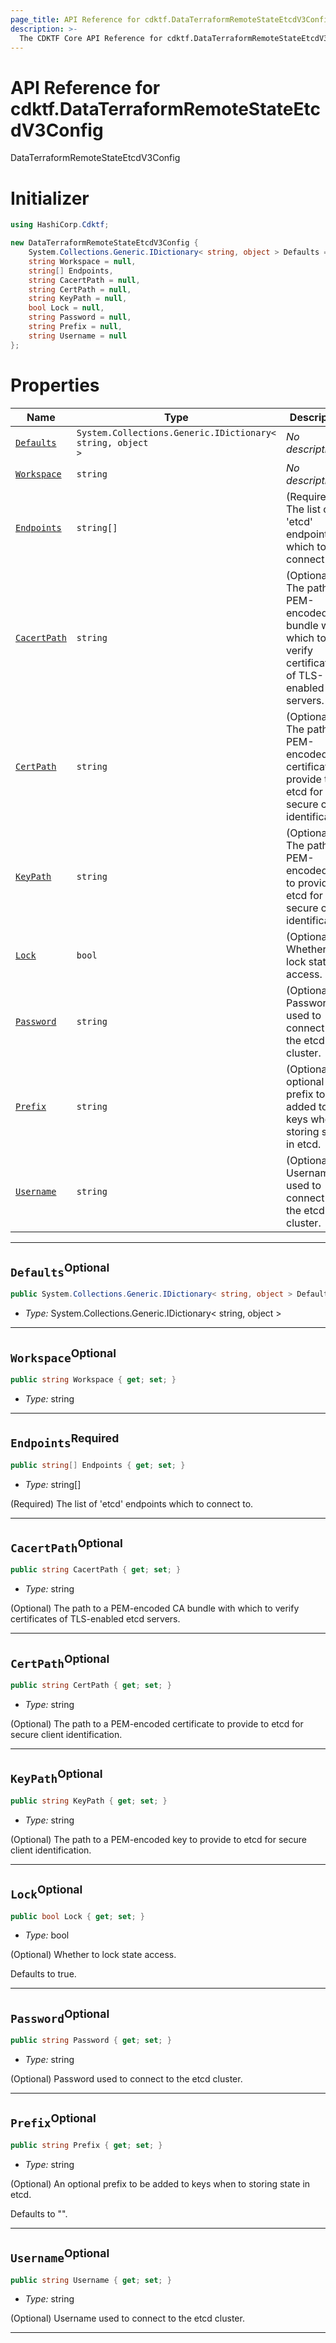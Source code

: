 ```yaml
---
page_title: API Reference for cdktf.DataTerraformRemoteStateEtcdV3Config
description: >-
  The CDKTF Core API Reference for cdktf.DataTerraformRemoteStateEtcdV3Config.
---
```


<!-- This file is generated through yarn generate-docs -->

# API Reference for cdktf.DataTerraformRemoteStateEtcdV3Config

   DataTerraformRemoteStateEtcdV3Config <a name="DataTerraformRemoteStateEtcdV3Config" id="cdktf.DataTerraformRemoteStateEtcdV3Config"></a>
  
  # Initializer <a name="Initializer" id="cdktf.DataTerraformRemoteStateEtcdV3Config.Initializer"></a>
  
  ```csharp
  using HashiCorp.Cdktf;
  
  new DataTerraformRemoteStateEtcdV3Config {
      System.Collections.Generic.IDictionary< string, object > Defaults = null,
      string Workspace = null,
      string[] Endpoints,
      string CacertPath = null,
      string CertPath = null,
      string KeyPath = null,
      bool Lock = null,
      string Password = null,
      string Prefix = null,
      string Username = null
  };
  ```
  
  # Properties <a name="Properties" id="Properties"></a>
  
  | **Name** | **Type** | **Description** |
  | --- | --- | --- |
  | <code><a href="#cdktf.DataTerraformRemoteStateEtcdV3Config.property.defaults">Defaults</a></code> | <code>System.Collections.Generic.IDictionary< string, object ></code> | *No description.* |
  | <code><a href="#cdktf.DataTerraformRemoteStateEtcdV3Config.property.workspace">Workspace</a></code> | <code>string</code> | *No description.* |
  | <code><a href="#cdktf.DataTerraformRemoteStateEtcdV3Config.property.endpoints">Endpoints</a></code> | <code>string[]</code> | (Required) The list of 'etcd' endpoints which to connect to. |
  | <code><a href="#cdktf.DataTerraformRemoteStateEtcdV3Config.property.cacertPath">CacertPath</a></code> | <code>string</code> | (Optional) The path to a PEM-encoded CA bundle with which to verify certificates of TLS-enabled etcd servers. |
  | <code><a href="#cdktf.DataTerraformRemoteStateEtcdV3Config.property.certPath">CertPath</a></code> | <code>string</code> | (Optional) The path to a PEM-encoded certificate to provide to etcd for secure client identification. |
  | <code><a href="#cdktf.DataTerraformRemoteStateEtcdV3Config.property.keyPath">KeyPath</a></code> | <code>string</code> | (Optional) The path to a PEM-encoded key to provide to etcd for secure client identification. |
  | <code><a href="#cdktf.DataTerraformRemoteStateEtcdV3Config.property.lock">Lock</a></code> | <code>bool</code> | (Optional) Whether to lock state access. |
  | <code><a href="#cdktf.DataTerraformRemoteStateEtcdV3Config.property.password">Password</a></code> | <code>string</code> | (Optional) Password used to connect to the etcd cluster. |
  | <code><a href="#cdktf.DataTerraformRemoteStateEtcdV3Config.property.prefix">Prefix</a></code> | <code>string</code> | (Optional) An optional prefix to be added to keys when to storing state in etcd. |
  | <code><a href="#cdktf.DataTerraformRemoteStateEtcdV3Config.property.username">Username</a></code> | <code>string</code> | (Optional) Username used to connect to the etcd cluster. |
  
  ---
  
  ## `Defaults`<sup>Optional</sup> <a name="Defaults" id="cdktf.DataTerraformRemoteStateEtcdV3Config.property.defaults"></a>
  
  ```csharp
  public System.Collections.Generic.IDictionary< string, object > Defaults { get; set; }
  ```
  
  - *Type:* System.Collections.Generic.IDictionary< string, object >
  
  ---
  
  ## `Workspace`<sup>Optional</sup> <a name="Workspace" id="cdktf.DataTerraformRemoteStateEtcdV3Config.property.workspace"></a>
  
  ```csharp
  public string Workspace { get; set; }
  ```
  
  - *Type:* string
  
  ---
  
  ## `Endpoints`<sup>Required</sup> <a name="Endpoints" id="cdktf.DataTerraformRemoteStateEtcdV3Config.property.endpoints"></a>
  
  ```csharp
  public string[] Endpoints { get; set; }
  ```
  
  - *Type:* string[]
  
  (Required) The list of 'etcd' endpoints which to connect to.
  
  ---
  
  ## `CacertPath`<sup>Optional</sup> <a name="CacertPath" id="cdktf.DataTerraformRemoteStateEtcdV3Config.property.cacertPath"></a>
  
  ```csharp
  public string CacertPath { get; set; }
  ```
  
  - *Type:* string
  
  (Optional) The path to a PEM-encoded CA bundle with which to verify certificates of TLS-enabled etcd servers.
  
  ---
  
  ## `CertPath`<sup>Optional</sup> <a name="CertPath" id="cdktf.DataTerraformRemoteStateEtcdV3Config.property.certPath"></a>
  
  ```csharp
  public string CertPath { get; set; }
  ```
  
  - *Type:* string
  
  (Optional) The path to a PEM-encoded certificate to provide to etcd for secure client identification.
  
  ---
  
  ## `KeyPath`<sup>Optional</sup> <a name="KeyPath" id="cdktf.DataTerraformRemoteStateEtcdV3Config.property.keyPath"></a>
  
  ```csharp
  public string KeyPath { get; set; }
  ```
  
  - *Type:* string
  
  (Optional) The path to a PEM-encoded key to provide to etcd for secure client identification.
  
  ---
  
  ## `Lock`<sup>Optional</sup> <a name="Lock" id="cdktf.DataTerraformRemoteStateEtcdV3Config.property.lock"></a>
  
  ```csharp
  public bool Lock { get; set; }
  ```
  
  - *Type:* bool
  
  (Optional) Whether to lock state access.
  
  Defaults to true.
  
  ---
  
  ## `Password`<sup>Optional</sup> <a name="Password" id="cdktf.DataTerraformRemoteStateEtcdV3Config.property.password"></a>
  
  ```csharp
  public string Password { get; set; }
  ```
  
  - *Type:* string
  
  (Optional) Password used to connect to the etcd cluster.
  
  ---
  
  ## `Prefix`<sup>Optional</sup> <a name="Prefix" id="cdktf.DataTerraformRemoteStateEtcdV3Config.property.prefix"></a>
  
  ```csharp
  public string Prefix { get; set; }
  ```
  
  - *Type:* string
  
  (Optional) An optional prefix to be added to keys when to storing state in etcd.
  
  Defaults to "".
  
  ---
  
  ## `Username`<sup>Optional</sup> <a name="Username" id="cdktf.DataTerraformRemoteStateEtcdV3Config.property.username"></a>
  
  ```csharp
  public string Username { get; set; }
  ```
  
  - *Type:* string
  
  (Optional) Username used to connect to the etcd cluster.
  
  ---
  
